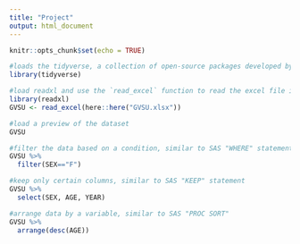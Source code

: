 ```yaml
---
title: "Project"
output: html_document
---
```


```r
knitr::opts_chunk$set(echo = TRUE)
```

```r
#loads the tidyverse, a collection of open-source packages developed by Hadley Wickham and his team.
library(tidyverse)

#load readxl and use the `read_excel` function to read the excel file in
library(readxl)
GVSU <- read_excel(here::here("GVSU.xlsx"))

#load a preview of the dataset
GVSU
```
```r
#filter the data based on a condition, similar to SAS "WHERE" statement
GVSU %>% 
  filter(SEX=="F")

#keep only certain columns, similar to SAS "KEEP" statement
GVSU %>% 
  select(SEX, AGE, YEAR)

#arrange data by a variable, similar to SAS "PROC SORT"
GVSU %>% 
  arrange(desc(AGE))
```

